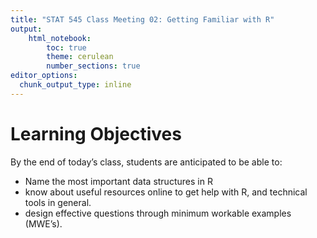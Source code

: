 ```yaml
---
title: "STAT 545 Class Meeting 02: Getting Familiar with R"
output:
    html_notebook:
        toc: true
        theme: cerulean
        number_sections: true
editor_options: 
  chunk_output_type: inline
---
```


# Learning Objectives

By the end of today's class, students are anticipated to be able to:

- Name the most important data structures in R
- know about useful resources online to get help with R, and technical tools in general.
- design effective questions through minimum workable examples (MWE's).
